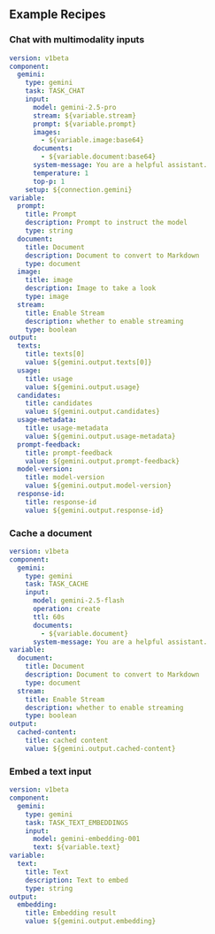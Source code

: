 ## Example Recipes

### Chat with multimodality inputs

```yaml
version: v1beta
component:
  gemini:
    type: gemini
    task: TASK_CHAT
    input:
      model: gemini-2.5-pro
      stream: ${variable.stream}
      prompt: ${variable.prompt}
      images:
        - ${variable.image:base64}
      documents:
        - ${variable.document:base64}
      system-message: You are a helpful assistant.
      temperature: 1
      top-p: 1
    setup: ${connection.gemini}
variable:
  prompt:
    title: Prompt
    description: Prompt to instruct the model
    type: string
  document:
    title: Document
    description: Document to convert to Markdown
    type: document
  image:
    title: image
    description: Image to take a look
    type: image
  stream:
    title: Enable Stream
    description: whether to enable streaming
    type: boolean
output:
  texts:
    title: texts[0]
    value: ${gemini.output.texts[0]}
  usage:
    title: usage
    value: ${gemini.output.usage}
  candidates:
    title: candidates
    value: ${gemini.output.candidates}
  usage-metadata:
    title: usage-metadata
    value: ${gemini.output.usage-metadata}
  prompt-feedback:
    title: prompt-feedback
    value: ${gemini.output.prompt-feedback}
  model-version:
    title: model-version
    value: ${gemini.output.model-version}
  response-id:
    title: response-id
    value: ${gemini.output.response-id}
```

### Cache a document

```yaml
version: v1beta
component:
  gemini:
    type: gemini
    task: TASK_CACHE
    input:
      model: gemini-2.5-flash
      operation: create
      ttl: 60s
      documents:
        - ${variable.document}
      system-message: You are a helpful assistant.
variable:
  document:
    title: Document
    description: Document to convert to Markdown
    type: document
  stream:
    title: Enable Stream
    description: whether to enable streaming
    type: boolean
output:
  cached-content:
    title: cached content
    value: ${gemini.output.cached-content}
```

### Embed a text input

```yaml
version: v1beta
component:
  gemini:
    type: gemini
    task: TASK_TEXT_EMBEDDINGS
    input:
      model: gemini-embedding-001
      text: ${variable.text}
variable:
  text:
    title: Text
    description: Text to embed
    type: string
output:
  embedding:
    title: Embedding result
    value: ${gemini.output.embedding}
```
